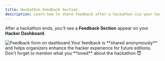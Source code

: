 ```yaml
---
title: Hackathon Feedback Section
description: Learn how to share feedback after a hackathon via your hacker dashboard.
---
```



After a hackathon ends, you'll see a **Feedback Section** appear on your **Hacker Dashboard**.


  <img src="/assets/feedback.gif" alt="Feedback form on dashboard" />


<Callout type="info" title="Anonymous & Impactful">
Your feedback is **shared anonymously** and helps organizers enhance the hacker experience for future editions.  
Don't forget to mention what you **loved** about the hackathon 😇
</Callout>
